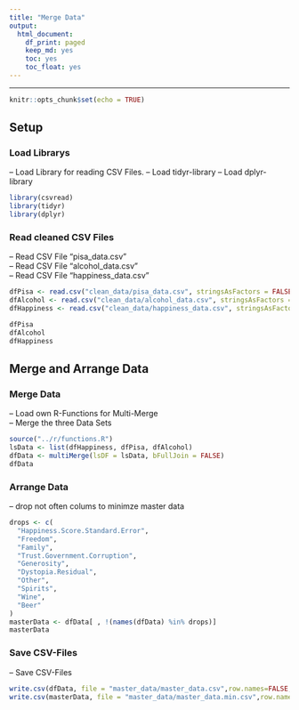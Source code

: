 ```yaml
---
title: "Merge Data"
output:
  html_document:
    df_print: paged
    keep_md: yes
    toc: yes
    toc_float: yes
---
```

---

```r
knitr::opts_chunk$set(echo = TRUE)
```

## Setup

### Load Librarys

-- Load Library for reading CSV Files.
-- Load tidyr-library
-- Load dplyr-library

```r
library(csvread)
library(tidyr)
library(dplyr)
```


### Read cleaned CSV Files

-- Read CSV File "pisa_data.csv"  
-- Read CSV File "alcohol_data.csv"  
-- Read CSV File "happiness_data.csv"  

```r
dfPisa <- read.csv("clean_data/pisa_data.csv", stringsAsFactors = FALSE)
dfAlcohol <- read.csv("clean_data/alcohol_data.csv", stringsAsFactors = FALSE)
dfHappiness <- read.csv("clean_data/happiness_data.csv", stringsAsFactors = FALSE)

dfPisa
dfAlcohol
dfHappiness
```

## Merge and Arrange Data

### Merge Data

-- Load own R-Functions for Multi-Merge  
-- Merge the three Data Sets

```r
source("../r/functions.R")
lsData <- list(dfHappiness, dfPisa, dfAlcohol)
dfData <- multiMerge(lsDF = lsData, bFullJoin = FALSE)
dfData
```

### Arrange Data

-- drop not often colums to minimze master data

```r
drops <- c(
  "Happiness.Score.Standard.Error",
  "Freedom",
  "Family",
  "Trust.Government.Corruption",
  "Generosity",
  "Dystopia.Residual",
  "Other",
  "Spirits",
  "Wine",
  "Beer"
)
masterData <- dfData[ , !(names(dfData) %in% drops)]
masterData
```

### Save CSV-Files

-- Save CSV-Files

```r
write.csv(dfData, file = "master_data/master_data.csv",row.names=FALSE, na="", col.names = TRUE)
write.csv(masterData, file = "master_data/master_data.min.csv",row.names=FALSE, na="", col.names = TRUE)
```
